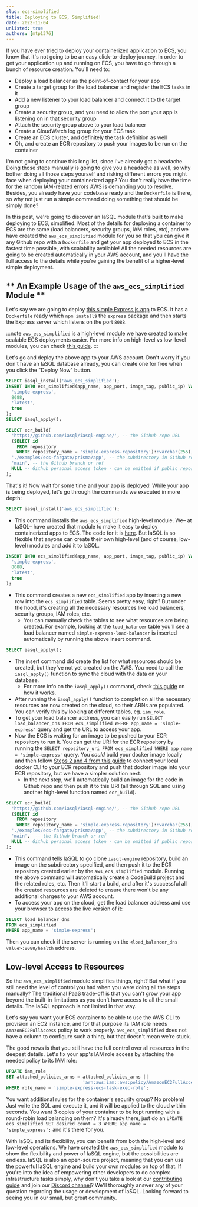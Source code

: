 ```yaml
---
slug: ecs-simplified
title: Deploying to ECS, Simplified!
date: 2022-11-04
unlisted: true
authors: [mtp1376]
---
```

If you have ever tried to deploy your containerized application to ECS, you know that it's not going to be an easy click-to-deploy journey. In order to get your application up and running on ECS, you have to go through a bunch of resource creation. You'll need to:
- Deploy a load balancer as the point-of-contact for your app
- Create a target group for the load balancer and register the ECS tasks in it
- Add a new listener to your load balancer and connect it to the target group
- Create a security group, and you need to allow the port your app is listening on in that security group
- Attach the security group above to your load balancer
- Create a CloudWatch log group for your ECS task
- Create an ECS cluster, and definitely the task definition as well
- Oh, and create an ECR repository to push your images to be run on the container

I'm not going to continue this long list, since I've already got a headache. Doing those steps manually is going to give you a headache as well, so why bother doing all those steps yourself and risking different errors you might face when deploying your containerized app? You don't really have the time for the random IAM-related errors AWS is demanding you to resolve. Besides, you already have your codebase ready and the `Dockerfile` is there, so why not just run a simple command doing something that should be simply done?

In this post, we're going to discover an IaSQL module that's built to make deploying to ECS, simplified. Most of the details for deploying a container to ECS are the same (load balancers, security groups, IAM roles, etc), and we have created the `aws_ecs_simplified` module for you so that you can give it any Github repo with a `Dockerfile` and get your app deployed to ECS in the fastest time possible, with scalability available! All the needed resources are going to be created automatically in your AWS account, and you'll have the full access to the details while you're gaining the benefit of a higher-level simple deployment.

## ** An Example Usage of the `aws_ecs_simplified` Module **

Let's say we are going to deploy [this simple Express.js app](https://github.com/iasql/iasql-engine/tree/v0.0.22/examples/ecs-fargate/prisma/app) to ECS. It has a `Dockerfile` ready which `npm install`s the `express` package and then starts the Express server which listens on the port `8088`.

:::note
`aws_ecs_simplified` is a high-level module we have created to make scalable ECS deployments easier. For more info on high-level vs low-level modules, you can check [this guide](https://iasql.com/docs/high-level-vs-low-level/).
:::

Let's go and deploy the above app to your AWS account. Don't worry if you don't have an IaSQL database already, you can create one for free when you click the "Deploy Now" button.
```sql title="Deploy a simple Express.js app from a Github repository to ECS" showLineNumbers TheButton="Deploy Now"
SELECT iasql_install('aws_ecs_simplified');
INSERT INTO ecs_simplified(app_name, app_port, image_tag, public_ip) VALUES(
  'simple-express',
  8088,
  'latest',
  true
);
SELECT iasql_apply();

SELECT ecr_build(
  'https://github.com/iasql/iasql-engine/', -- the Github repo URL
  (SELECT id
    FROM repository
    WHERE repository_name = 'simple-express-repository')::varchar(255), -- ECR repo for the image to be pushed
  './examples/ecs-fargate/prisma/app', -- the subdirectory in Github repo
  'main', -- the Github branch or ref
  NULL -- Github personal access token - can be omitted if public repository
);
```
That's it! Now wait for some time and your app is deployed! While your app is being deployed, let's go through the commands we executed in more depth:
```sql
SELECT iasql_install('aws_ecs_simplified');
```
- This command installs the `aws_ecs_simplified` high-level module. We– at IaSQL– have created that module to make it easy to deploy containerized apps to ECS. The code for it is [here](https://github.com/iasql/iasql-engine/blob/main/src/modules/0.0.23/aws_ecs_simplified/sql/after_install.sql). But IaSQL is so flexible that anyone can create their own high-level (and of course, low-level) modules and add it to IaSQL.
```sql
INSERT INTO ecs_simplified(app_name, app_port, image_tag, public_ip) VALUES(
  'simple-express',
  8088,
  'latest',
  true
);
```
- This command creates a new `ecs_simplified` app by inserting a new row into the `ecs_simplified` table. Seems pretty easy, right? But under the hood, it's creating all the necessary resources like load balancers, security groups, IAM roles, etc.
  - You can manually check the tables to see what resources are being created. For example, looking at the `load_balancer` table you'll see a load balancer named `simple-express-load-balancer` is inserted automatically by running the above insert command.
```sql
SELECT iasql_apply();
```
- The insert command did create the list for what resources should be created, but they've not yet created on the AWS. You need to call the `iasql_apply()` function to sync the cloud with the data on your database.
  - For more info on the `iasql_apply()` command, check [this guide](https://iasql.com/docs/apply-and-sync/#apply-and-preview_apply) on how it works.
- After running the `iasql_apply()` function to completion all the necessary resources are now created on the cloud, so their ARNs are populated. You can verify this by looking at different tables, eg. `iam_role`.
- To get your load balancer address, you can easily run `SELECT load_balancer_dns FROM ecs_simplified WHERE app_name = 'simple-express'` query and get the URL to access your app.
- Now the ECS is waiting for an image to be pushed to your ECR repository to run it. You can get the URI for the ECR repository by running the `SELECT repository_uri FROM ecs_simplified WHERE app_name = 'simple-express'` query.  You *could* build your docker image locally and then follow [Steps 2 and 4 from this guide](https://docs.aws.amazon.com/AmazonECR/latest/userguide/getting-started-cli.html) to connect your local docker CLI to your ECR repository and push that docker image into your ECR repository, but we have a simpler solution next.
  - In the next step, we'll automatically build an image for the code in Github repo and then push it to this URI (all through SQL and using another high-level function named `ecr_build`).
```sql
SELECT ecr_build(
  'https://github.com/iasql/iasql-engine/', -- the Github repo URL
  (SELECT id
    FROM repository
    WHERE repository_name = 'simple-express-repository')::varchar(255), -- ECR repo for the image to be pushed
  './examples/ecs-fargate/prisma/app', -- the subdirectory in Github repo
  'main',  -- the Github branch or ref
  NULL -- Github personal access token - can be omitted if public repository
);
```
- This command tells IaSQL to go clone `iasql-engine` repository, build an image on the subdirectory specified, and then push it to the ECR repository created earlier by the `aws_ecs_simplified` module. Running the above command will automatically create a CodeBuild project and the related roles, etc. Then it'll start a build, and after it's successful all the created resources are deleted to ensure there won't be any additional charges to your AWS account.
- To access your app on the cloud, get the load balancer address and use your browser to access the live version of it:
```sql
SELECT load_balancer_dns
FROM ecs_simplified
WHERE app_name = 'simple-express';
```
Then you can check if the server is running on the `<load_balancer_dns value>:8088/health` address.

## Low-level Access to Resources

So the `aws_ecs_simplified` module simplifies things, right? But what if you still need the level of control you had when you were doing all the steps manually? The traditional PaaS trade-off is that you can't grow your app beyond the built-in limitations as you don't have access to all the small details. The IaSQL approach is not limited in that way.

Let's say you want your ECS container to be able to use the AWS CLI to provision an EC2 instance, and for that purpose its IAM role needs `AmazonEC2FullAccess` policy to work properly. `aws_ecs_simplified` does not have a column to configure such a thing, but that doesn't mean we're stuck.

The good news is that you still have the full control over all resources in the deepest details. Let's fix your app's IAM role access by attaching the needed policy to its IAM role:
```sql
UPDATE iam_role
SET attached_policies_arns = attached_policies_arns ||
                             'arn:aws:iam::aws:policy/AmazonEC2FullAccess' -- attached_policies_arns is of text[] type
WHERE role_name = 'simple-express-ecs-task-exec-role';

```

You want additional rules for the container's security group? No problem! Just write the SQL and execute it, and it will be applied to the cloud within seconds. You want 3 copies of your container to be kept running with a round-robin load balancing on them? It's already there, just do an `UPDATE ecs_simplified SET desired_count = 3 WHERE app_name = 'simple_express';` and it's there for you.

With IaSQL and its flexibility, you can benefit from both the high-level and low-level operations. We have created the `aws_ecs_simplified` module to show the flexibility and power of IaSQL engine, but the possibilities are endless. IaSQL is also an open-source project, meaning that you can use the powerful IaSQL engine and build your own modules on top of that. If you're into the idea of empowering other developers to do complex infrastructure tasks simply, why don't you take a look at our [contributing guide](https://github.com/iasql/iasql-engine/blob/main/CONTRIBUTING.md) and join our [Discord channel](https://discord.com/invite/machGGczea)? We'll thoroughly answer any of your question regarding the usage or development of IaSQL. Looking forward to seeing you in our small, but great community.